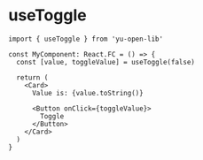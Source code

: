 
<Meta title="Hooks/useToggle" />

# useToggle

```tsx
import { useToggle } from 'yu-open-lib'

const MyComponent: React.FC = () => {
  const [value, toggleValue] = useToggle(false)

  return (
    <Card>
      Value is: {value.toString()}

      <Button onClick={toggleValue}>
        Toggle
      </Button>
    </Card>
  )
}
```
